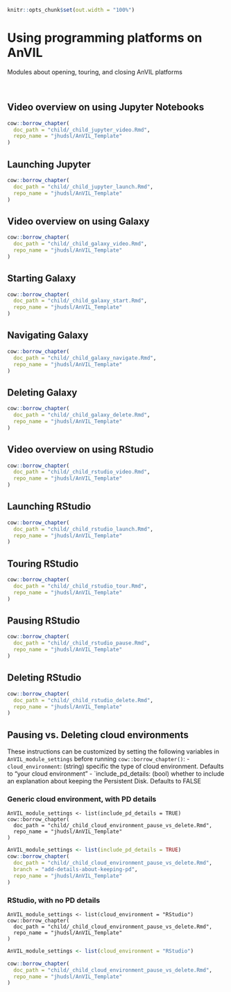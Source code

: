 ```r
knitr::opts_chunk$set(out.width = "100%")
```

# Using programming platforms on AnVIL

Modules about opening, touring, and closing AnVIL platforms

<br>

## Video overview on using Jupyter Notebooks 

:::: {.borrowed_chunk}
```r
cow::borrow_chapter(
  doc_path = "child/_child_jupyter_video.Rmd",
  repo_name = "jhudsl/AnVIL_Template"
)
```
::::

## Launching Jupyter

:::: {.borrowed_chunk}
```r
cow::borrow_chapter(
  doc_path = "child/_child_jupyter_launch.Rmd",
  repo_name = "jhudsl/AnVIL_Template"
)
```
::::

## Video overview on using Galaxy

:::: {.borrowed_chunk}
```r
cow::borrow_chapter(
  doc_path = "child/_child_galaxy_video.Rmd",
  repo_name = "jhudsl/AnVIL_Template"
)
```
::::

## Starting Galaxy

:::: {.borrowed_chunk}
```r
cow::borrow_chapter(
  doc_path = "child/_child_galaxy_start.Rmd",
  repo_name = "jhudsl/AnVIL_Template"
)
```
::::

## Navigating Galaxy

:::: {.borrowed_chunk}
```r
cow::borrow_chapter(
  doc_path = "child/_child_galaxy_navigate.Rmd",
  repo_name = "jhudsl/AnVIL_Template"
)
```
::::

## Deleting Galaxy

:::: {.borrowed_chunk}
```r
cow::borrow_chapter(
  doc_path = "child/_child_galaxy_delete.Rmd",
  repo_name = "jhudsl/AnVIL_Template"
)
```
::::

## Video overview on using RStudio

:::: {.borrowed_chunk}
```r
cow::borrow_chapter(
  doc_path = "child/_child_rstudio_video.Rmd",
  repo_name = "jhudsl/AnVIL_Template"
)
```
::::

## Launching RStudio

:::: {.borrowed_chunk}
```r
cow::borrow_chapter(
  doc_path = "child/_child_rstudio_launch.Rmd",
  repo_name = "jhudsl/AnVIL_Template"
)
```
::::

## Touring RStudio

:::: {.borrowed_chunk}
```r
cow::borrow_chapter(
  doc_path = "child/_child_rstudio_tour.Rmd",
  repo_name = "jhudsl/AnVIL_Template"
)
```
::::

## Pausing RStudio

:::: {.borrowed_chunk}
```r
cow::borrow_chapter(
  doc_path = "child/_child_rstudio_pause.Rmd",
  repo_name = "jhudsl/AnVIL_Template"
)
```
::::

## Deleting RStudio

:::: {.borrowed_chunk}
```r
cow::borrow_chapter(
  doc_path = "child/_child_rstudio_delete.Rmd",
  repo_name = "jhudsl/AnVIL_Template"
)
```
::::

## Pausing vs. Deleting cloud environments

These instructions can be customized by setting the following variables in `AnVIL_module_settings` before running `cow::borrow_chapter()`:
- `cloud_environment`: (string) specific the type of cloud environment. Defaults to "your cloud environment"
- `include_pd_details: (bool) whether to include an explanation about keeping the Persistent Disk. Defaults to FALSE

### Generic cloud environment, with PD details

```
AnVIL_module_settings <- list(include_pd_details = TRUE)
cow::borrow_chapter(
  doc_path = "child/_child_cloud_environment_pause_vs_delete.Rmd",
  repo_name = "jhudsl/AnVIL_Template"
)
```

:::: {.borrowed_chunk}
```r
AnVIL_module_settings <- list(include_pd_details = TRUE)
cow::borrow_chapter(
  doc_path = "child/_child_cloud_environment_pause_vs_delete.Rmd",
  branch = "add-details-about-keeping-pd",
  repo_name = "jhudsl/AnVIL_Template"
)
```
::::

### RStudio, with no PD details

```
AnVIL_module_settings <- list(cloud_environment = "RStudio")
cow::borrow_chapter(
  doc_path = "child/_child_cloud_environment_pause_vs_delete.Rmd",
  repo_name = "jhudsl/AnVIL_Template"
)
```

:::: {.borrowed_chunk}
```r
AnVIL_module_settings <- list(cloud_environment = "RStudio")

cow::borrow_chapter(
  doc_path = "child/_child_cloud_environment_pause_vs_delete.Rmd",
  repo_name = "jhudsl/AnVIL_Template"
)
```
::::
